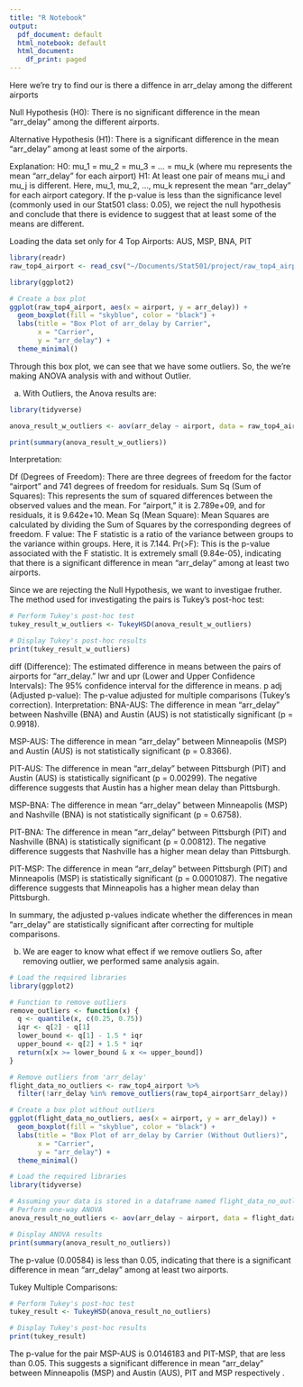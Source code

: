 ```yaml
---
title: "R Notebook"
output:
  pdf_document: default
  html_notebook: default
  html_document:
    df_print: paged
---
```

Here we're try to find our is there a diffence in arr_delay among the different airports

Null Hypothesis (H0):
There is no significant difference in the mean "arr_delay" among the different airports.

Alternative Hypothesis (H1):
There is a significant difference in the mean "arr_delay" among at least some of the airports.

Explanation: 
H0: mu_1 = mu_2 = mu_3 = ... = mu_k (where mu represents the mean "arr_delay" for each airport)
H1: At least one pair of means mu_i and mu_j is different.
Here, mu_1, mu_2, ..., mu_k represent the mean "arr_delay" for each airport category. If the p-value is less than the significance level (commonly used in our Stat501 class:  0.05), we reject the null hypothesis and conclude that there is evidence to suggest that at least some of the means are different.

Loading the data set only for 4 Top Airports: AUS, MSP, BNA, PIT
```r
library(readr)
raw_top4_airport <- read_csv("~/Documents/Stat501/project/raw_top4_airport.csv")
```


```r
library(ggplot2)

# Create a box plot
ggplot(raw_top4_airport, aes(x = airport, y = arr_delay)) +
  geom_boxplot(fill = "skyblue", color = "black") +
  labs(title = "Box Plot of arr_delay by Carrier",
       x = "Carrier",
       y = "arr_delay") +
  theme_minimal()
```
Through this box plot, we can see that we have some outliers. So, the we're making ANOVA analysis with and without Outlier. 

a) With Outliers, the Anova results are:
```r

library(tidyverse)

anova_result_w_outliers <- aov(arr_delay ~ airport, data = raw_top4_airport)

print(summary(anova_result_w_outliers))

```
Interpretation:

Df (Degrees of Freedom): There are three degrees of freedom for the factor "airport" and 741 degrees of freedom for residuals.
Sum Sq (Sum of Squares): This represents the sum of squared differences between the observed values and the mean. For "airport," it is 2.789e+09, and for residuals, it is 9.642e+10.
Mean Sq (Mean Square): Mean Squares are calculated by dividing the Sum of Squares by the corresponding degrees of freedom.
F value: The F statistic is a ratio of the variance between groups to the variance within groups. Here, it is 7.144.
Pr(>F): This is the p-value associated with the F statistic. It is extremely small (9.84e-05), indicating that there is a significant difference in mean "arr_delay" among at least two airports.

Since we are rejecting the Null Hypothesis, we want to investigae fruther. The method used for investigating the pairs is Tukey's post-hoc test:

```r
# Perform Tukey's post-hoc test
tukey_result_w_outliers <- TukeyHSD(anova_result_w_outliers)

# Display Tukey's post-hoc results
print(tukey_result_w_outliers)
```

diff (Difference): The estimated difference in means between the pairs of airports for "arr_delay."
lwr and upr (Lower and Upper Confidence Intervals): The 95% confidence interval for the difference in means.
p adj (Adjusted p-value): The p-value adjusted for multiple comparisons (Tukey's correction).
Interpretation:
BNA-AUS: The difference in mean "arr_delay" between Nashville (BNA) and Austin (AUS) is not statistically significant (p = 0.9918).

MSP-AUS: The difference in mean "arr_delay" between Minneapolis (MSP) and Austin (AUS) is not statistically significant (p = 0.8366).

PIT-AUS: The difference in mean "arr_delay" between Pittsburgh (PIT) and Austin (AUS) is statistically significant (p = 0.00299). The negative difference suggests that Austin has a higher mean delay than Pittsburgh.

MSP-BNA: The difference in mean "arr_delay" between Minneapolis (MSP) and Nashville (BNA) is not statistically significant (p = 0.6758).

PIT-BNA: The difference in mean "arr_delay" between Pittsburgh (PIT) and Nashville (BNA) is statistically significant (p = 0.00812). The negative difference suggests that Nashville has a higher mean delay than Pittsburgh.

PIT-MSP: The difference in mean "arr_delay" between Pittsburgh (PIT) and Minneapolis (MSP) is statistically significant (p = 0.0001087). The negative difference suggests that Minneapolis has a higher mean delay than Pittsburgh.

In summary, the adjusted p-values indicate whether the differences in mean "arr_delay" are statistically significant after correcting for multiple comparisons.


b) We are eager to know what effect if we remove outliers
So, after removing outlier, we performed same analysis again.
```r
# Load the required libraries
library(ggplot2)

# Function to remove outliers
remove_outliers <- function(x) {
  q <- quantile(x, c(0.25, 0.75))
  iqr <- q[2] - q[1]
  lower_bound <- q[1] - 1.5 * iqr
  upper_bound <- q[2] + 1.5 * iqr
  return(x[x >= lower_bound & x <= upper_bound])
}

# Remove outliers from 'arr_delay'
flight_data_no_outliers <- raw_top4_airport %>%
  filter(!arr_delay %in% remove_outliers(raw_top4_airport$arr_delay))

# Create a box plot without outliers
ggplot(flight_data_no_outliers, aes(x = airport, y = arr_delay)) +
  geom_boxplot(fill = "skyblue", color = "black") +
  labs(title = "Box Plot of arr_delay by Carrier (Without Outliers)",
       x = "Carrier",
       y = "arr_delay") +
  theme_minimal()
```

```r
# Load the required libraries
library(tidyverse)

# Assuming your data is stored in a dataframe named flight_data_no_outliers
# Perform one-way ANOVA
anova_result_no_outliers <- aov(arr_delay ~ airport, data = flight_data_no_outliers)

# Display ANOVA results
print(summary(anova_result_no_outliers))

```

The p-value (0.00584) is less than 0.05, indicating that there is a significant difference in mean "arr_delay" among at least two airports.

Tukey Multiple Comparisons:

```r
# Perform Tukey's post-hoc test
tukey_result <- TukeyHSD(anova_result_no_outliers)

# Display Tukey's post-hoc results
print(tukey_result)
```

The p-value for the pair MSP-AUS is 0.0146183 and PIT-MSP, that are less than 0.05. This suggests a significant difference in mean "arr_delay" between Minneapolis (MSP) and Austin (AUS), PIT and MSP respectively .




